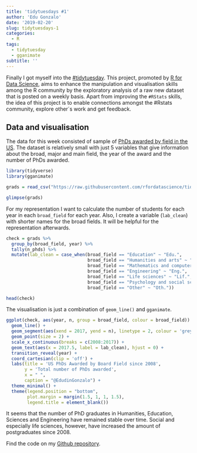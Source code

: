 ```yaml
---
title: 'tidytuesdays #1'
author: 'Edu Gonzalo'
date: '2019-02-20'
slug: tidytuesdays-1
categories:
  - R
tags:
  - tidytuesday
  - gganimate
subtitle: ''
---
```


Finally I got myself into the [#tidytuesday](https://github.com/rfordatascience/tidytuesday). This project, promoted by [R for Data Science](https://www.jessemaegan.com/post/join-the-r-for-data-science-online-learning-community/), aims to enhance the manipulation and visualisation skills among the R community by the exploratory analysis of a raw new dataset that is posted on a weekly basis. Apart from improving the `#RStats` skills, the idea of this project is to enable connections amongst the #Rstats community, explore other´s work and get feedback. 

## Data and visualisation

The data for this week consisted of sample of [PhDs awarded by field in the US](https://github.com/rfordatascience/tidytuesday/tree/master/data/2019/2019-02-19). The dataset is relatively small with just 5 variables that give information about the broad, major and main field, the year of the award and the number of PhDs awarded.

```r
library(tidyverse)
library(gganimate)

grads = read_csv("https://raw.githubusercontent.com/rfordatascience/tidytuesday/master/data/2019/2019-02-19/phd_by_field.csv")

glimpse(grads)

```

For my representation I want to calculate the number of students for each year in each `broad_field` for each year. Also, I create a variable (`lab_clean`) with shorter names for the broad fields. It will be helpful for the representation afterwards. 

```r

check = grads %>%
  group_by(broad_field, year) %>%
  tally(n_phds) %>%
  mutate(lab_clean = case_when(broad_field == "Education" ~ "Edu.",
                               broad_field == "Humanities and arts" ~ "Hum.",
                               broad_field == "Mathematics and computer sciences" ~ "Sci.",
                               broad_field == "Engineering" ~ "Eng.",
                               broad_field == "Life sciences" ~ "Lif.",
                               broad_field == "Psychology and social sciences" ~ "Soc.", 
                               broad_field == "Other" ~ "Oth."))

head(check)

```


The visualisation is just a combination of `geom_line()` and `gganimate`. 

```r

ggplot(check, aes(year, n, group = broad_field, colour = broad_field)) + 
  geom_line() + 
  geom_segment(aes(xend = 2017, yend = n), linetype = 2, colour = 'grey') + 
  geom_point(size = 2) + 
  scale_x_continuous(breaks = c(2008:2017)) +
  geom_text(aes(x = 2017.5, label = lab_clean), hjust = 0) + 
  transition_reveal(year) + 
  coord_cartesian(clip = 'off') + 
  labs(title = 'US PhDs Awarded by Board Field since 2008',
       y = 'Total number of PhDs awarded', 
       x = " ",
       caption = "@EdudinGonzalo") + 
  theme_minimal() + 
  theme(legend.position = "bottom", 
        plot.margin = margin(1.5, 1, 1, 1.5), 
        legend.title = element_blank())

```

It seems that the number of PhD graduates in Humanities, Education, Sciences and Engineering have remained stable over time. Social and especially life sciences, however, have increased the amount of postgraduates since 2008. 

Find the code on my [Github repository](https://github.com/edugonzaloalmorox/tidy-tuesdays/tree/master/week_19_02_2019).
